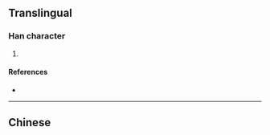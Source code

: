 {{character info/new}}
==Translingual==

===Han character===
{{Han char|rn=46|rad=山|as=19|sn=22|four=|canj=URRK,XURRK|ids=⿰山嚴}}

# {{defn|Han|sort=山19}}

====References====
* {{Han ref|kx=0323.080|dkj=08650|dj=0623.160|hdz=10808.060|uh=5DD7|ud=24023}}

----

==Chinese==
{{zh-see|岩}}